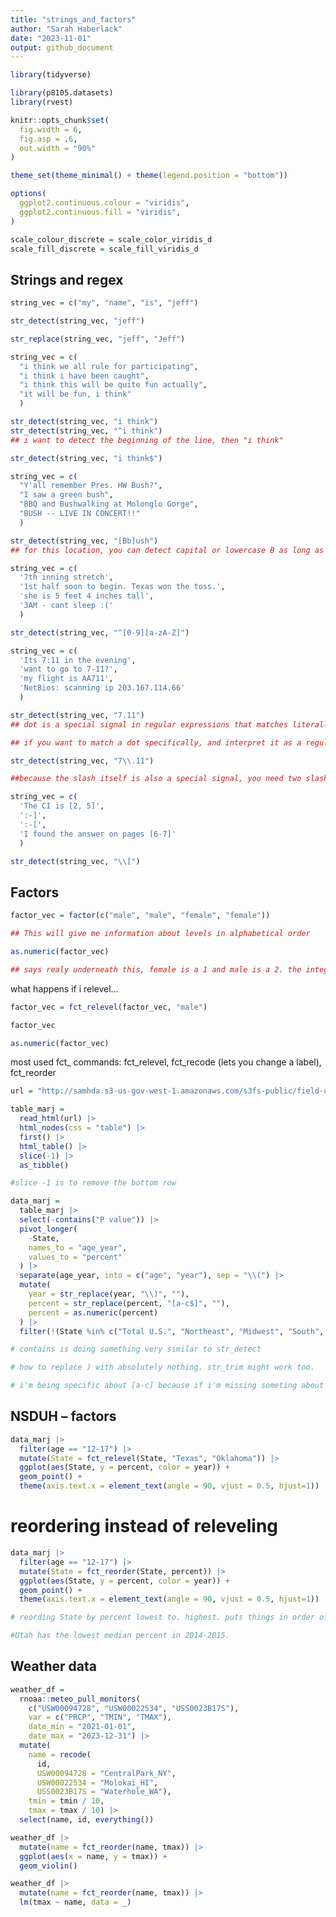 ```yaml
---
title: "strings_and_factors"
author: "Sarah Haberlack"
date: "2023-11-01"
output: github_document
---
```


```r
library(tidyverse)

library(p8105.datasets)
library(rvest)

knitr::opts_chunk$set(
  fig.width = 6,
  fig.asp = .6,
  out.width = "90%"
)

theme_set(theme_minimal() + theme(legend.position = "bottom"))

options(
  ggplot2.continuous.colour = "viridis",
  ggplot2.continuous.fill = "viridis",
)

scale_colour_discrete = scale_color_viridis_d
scale_fill_discrete = scale_fill_viridis_d
```

## Strings and regex

```r
string_vec = c("my", "name", "is", "jeff")

str_detect(string_vec, "jeff")

str_replace(string_vec, "jeff", "Jeff")


```

```r
string_vec = c(
  "i think we all rule for participating",
  "i think i have been caught",
  "i think this will be quite fun actually",
  "it will be fun, i think"
  )

str_detect(string_vec, "i think")
str_detect(string_vec, "^i think")
## i want to detect the beginning of the line, then "i think"

str_detect(string_vec, "i think$")
```

```r
string_vec = c(
  "Y'all remember Pres. HW Bush?",
  "I saw a green bush",
  "BBQ and Bushwalking at Molonglo Gorge",
  "BUSH -- LIVE IN CONCERT!!"
  )

str_detect(string_vec, "[Bb]ush")
## for this location, you can detect capital or lowercase B as long as it's followed by "ush"
```

```r
string_vec = c(
  '7th inning stretch',
  '1st half soon to begin. Texas won the toss.',
  'she is 5 feet 4 inches tall',
  '3AM - cant sleep :('
  )

str_detect(string_vec, "^[0-9][a-zA-Z]")
```

```r
string_vec = c(
  'Its 7:11 in the evening',
  'want to go to 7-11?',
  'my flight is AA711',
  'NetBios: scanning ip 203.167.114.66'
  )

str_detect(string_vec, "7.11")
## dot is a special signal in regular expressions that matches literally any other thing that exists in the string.

## if you want to match a dot specifically, and interpret it as a regular dot:

str_detect(string_vec, "7\\.11")

##because the slash itself is also a special signal, you need two slashes.
```

```r
string_vec = c(
  'The CI is [2, 5]',
  ':-]',
  ':-[',
  'I found the answer on pages [6-7]'
  )

str_detect(string_vec, "\\[")
```

## Factors

```r
factor_vec = factor(c("male", "male", "female", "female"))

## This will give me information about levels in alphabetical order

as.numeric(factor_vec)

## says realy underneath this, female is a 1 and male is a 2. the integer structure that underlies the factor variable that i have created.
```

what happens if i relevel...

```r
factor_vec = fct_relevel(factor_vec, "male") 

factor_vec

as.numeric(factor_vec)

```

most used fct_ commands: fct_relevel, fct_recode (lets you change a label), fct_reorder

```r
url = "http://samhda.s3-us-gov-west-1.amazonaws.com/s3fs-public/field-uploads/2k15StateFiles/NSDUHsaeShortTermCHG2015.htm"

table_marj = 
  read_html(url) |> 
  html_nodes(css = "table") |> 
  first() |>
  html_table() |> 
  slice(-1) |> 
  as_tibble()

#slice -1 is to remove the bottom row
```

```r
data_marj =
  table_marj |> 
  select(-contains("P value")) |> 
  pivot_longer(
    -State,
    names_to = "age_year",
    values_to = "percent"
  ) |> 
  separate(age_year, into = c("age", "year"), sep = "\\(") |> 
  mutate(
    year = str_replace(year, "\\)", ""),
    percent = str_replace(percent, "[a-c$]", ""),
    percent = as.numeric(percent) 
  ) |> 
  filter(!(State %in% c("Total U.S.", "Northeast", "Midwest", "South", "West")))

# contains is doing something very similar to str_detect

# how to replace ) with absolutely nothing. str_trim might work too.

# i'm being specific about [a-c] because if i'm missing someting about how this dataset works, i want this code to break so that I can see that.
```

## NSDUH -- factors
```r
data_marj |> 
  filter(age == "12-17") |> 
  mutate(State = fct_relevel(State, "Texas", "Oklahoma")) |> 
  ggplot(aes(State, y = percent, color = year)) +
  geom_point() +
  theme(axis.text.x = element_text(angle = 90, vjust = 0.5, hjust=1))
```

# reordering instead of releveling
```r
data_marj |> 
  filter(age == "12-17") |> 
  mutate(State = fct_reorder(State, percent)) |> 
  ggplot(aes(State, y = percent, color = year)) +
  geom_point() +
  theme(axis.text.x = element_text(angle = 90, vjust = 0.5, hjust=1))

# reording State by percent lowest to. highest. puts things in order of the median value.

#Utah has the lowest median percent in 2014-2015.
```

## Weather data

```r
weather_df = 
  rnoaa::meteo_pull_monitors(
    c("USW00094728", "USW00022534", "USS0023B17S"),
    var = c("PRCP", "TMIN", "TMAX"), 
    date_min = "2021-01-01",
    date_max = "2023-12-31") |>
  mutate(
    name = recode(
      id, 
      USW00094728 = "CentralPark_NY", 
      USW00022534 = "Molokai_HI",
      USS0023B17S = "Waterhole_WA"),
    tmin = tmin / 10,
    tmax = tmax / 10) |>
  select(name, id, everything())
```

```r
weather_df |> 
  mutate(name = fct_reorder(name, tmax)) |> 
  ggplot(aes(x = name, y = tmax)) +
  geom_violin()
```

```r
weather_df |> 
  mutate(name = fct_reorder(name, tmax)) |> 
  lm(tmax ~ name, data = _)
```


